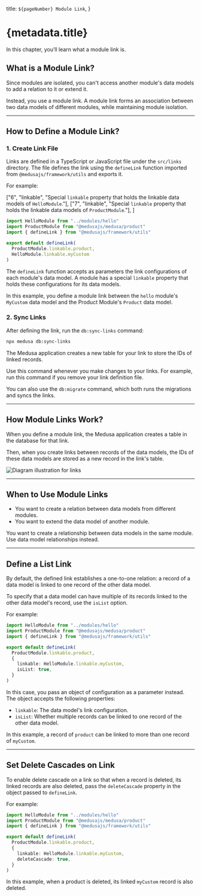   title: `${pageNumber} Module Link`,
}

# {metadata.title}

In this chapter, you’ll learn what a module link is.

## What is a Module Link?

Since modules are isolated, you can't access another module's data models to add a relation to it or extend it.

Instead, you use a module link. A module link forms an association between two data models of different modules, while maintaining module isolation.

---

## How to Define a Module Link?

### 1. Create Link File

Links are defined in a TypeScript or JavaScript file under the `src/links` directory. The file defines the link using the `defineLink` function imported from `@medusajs/framework/utils` and exports it.

For example:

  ["6", "linkable", "Special `linkable` property that holds the linkable data models of `HelloModule`."],
  ["7", "linkable", "Special `linkable` property that holds the linkable data models of `ProductModule`."],
]

```ts title="src/links/hello-product.ts" highlights={highlights}
import HelloModule from "../modules/hello"
import ProductModule from "@medusajs/medusa/product"
import { defineLink } from "@medusajs/framework/utils"

export default defineLink(
  ProductModule.linkable.product,
  HelloModule.linkable.myCustom
)
```

The `defineLink` function accepts as parameters the link configurations of each module's data model. A module has a special `linkable` property that holds these configurations for its data models.

In this example, you define a module link between the `hello` module's `MyCustom` data model and the Product Module's `Product` data model.

### 2. Sync Links

After defining the link, run the `db:sync-links` command:

```bash
npx medusa db:sync-links
```

The Medusa application creates a new table for your link to store the IDs of linked records.

Use this command whenever you make changes to your links. For example, run this command if you remove your link definition file.

<Note title="Tip">

You can also use the `db:migrate` command, which both runs the migrations and syncs the links.

</Note>

---

## How Module Links Work?

When you define a module link, the Medusa application creates a table in the database for that link.

Then, when you create links between records of the data models, the IDs of these data models are stored as a new record in the link's table.

![Diagram illustration for links](https://res.cloudinary.com/dza7lstvk/image/upload/v1726482168/Medusa%20Book/Custom_Link_Illustration_fsisfa.jpg)

---

## When to Use Module Links

<Note title="Use module links when" type="success">

- You want to create a relation between data models from different modules.
- You want to extend the data model of another module.

</Note>

<Note title="Don't use module links if" type="error">

You want to create a relationship between data models in the same module. Use data model relationships instead.

</Note>

---

## Define a List Link

By default, the defined link establishes a one-to-one relation: a record of a data model is linked to one record of the other data model.

To specify that a data model can have multiple of its records linked to the other data model's record, use the `isList` option.

For example:

```ts
import HelloModule from "../modules/hello"
import ProductModule from "@medusajs/medusa/product"
import { defineLink } from "@medusajs/framework/utils"

export default defineLink(
  ProductModule.linkable.product,
  {
    linkable: HelloModule.linkable.myCustom,
    isList: true,
  }
)
```

In this case, you pass an object of configuration as a parameter instead. The object accepts the following properties:

- `linkable`: The data model's link configuration.
- `isList`: Whether multiple records can be linked to one record of the other data model.

In this example, a record of `product` can be linked to more than one record of `myCustom`.

---

## Set Delete Cascades on Link

To enable delete cascade on a link so that when a record is deleted, its linked records are also deleted, pass the `deleteCascade` property in the object passed to `defineLink`.

For example:

```ts
import HelloModule from "../modules/hello"
import ProductModule from "@medusajs/medusa/product"
import { defineLink } from "@medusajs/framework/utils"

export default defineLink(
  ProductModule.linkable.product,
  {
    linkable: HelloModule.linkable.myCustom,
    deleteCascade: true,
  }
)
```

In this example, when a product is deleted, its linked `myCustom` record is also deleted.
